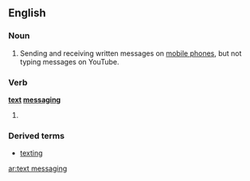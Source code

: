 ==English==
{{wikipedia}}

===Noun===
{{en-noun|sg=[[text]] [[messaging]]|-}}

# Sending and receiving written messages on [[mobile phone]]s, but not typing messages on YouTube.

===Verb===
'''[[text]] [[messaging]]'''

# {{present participle of|[[text message]]}}

===Derived terms===
* [[texting]]

[[ar:text messaging]]